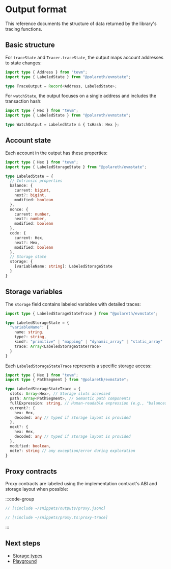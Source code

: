 # Output format

This reference documents the structure of data returned by the library's tracing functions.

## Basic structure

For `traceState` and `Tracer.traceState`, the output maps account addresses to state changes:

```typescript twoslash
import type { Address } from "tevm";
import type { LabeledState } from "@polareth/evmstate";

type TraceOutput = Record<Address, LabeledState>;
```

For `watchState`, the output focuses on a single address and includes the transaction hash:

```typescript twoslash
import type { Hex } from "tevm";
import type { LabeledState } from "@polareth/evmstate";

type WatchOutput = LabeledState & { txHash: Hex };
```

## Account state

Each account in the output has these properties:

```typescript twoslash
import type { Hex } from "tevm";
import type { LabeledStorageState } from "@polareth/evmstate";

type LabeledState = {
  // Intrinsic properties
  balance: {
    current: bigint,
    next?: bigint,
    modified: boolean
  },
  nonce: {
    current: number,
    next?: number,
    modified: boolean
  },
  code: {
    current: Hex,
    next?: Hex,
    modified: boolean
  },
  // Storage state
  storage: {
    [variableName: string]: LabeledStorageState
  }
}
```

## Storage variables

The `storage` field contains labeled variables with detailed traces:

```typescript twoslash
import type { LabeledStorageStateTrace } from "@polareth/evmstate";

type LabeledStorageState = {
  "variableName": {
    name: string,
    type?: string,
    kind?: "primitive" | "mapping" | "dynamic_array" | "static_array" | "struct" | "bytes",
    trace: Array<LabeledStorageStateTrace>
  }
}
```

Each `LabeledStorageStateTrace` represents a specific storage access:

```typescript twoslash
import type { Hex } from "tevm";
import type { PathSegment } from "@polareth/evmstate";

type LabeledStorageStateTrace = {
  slots: Array<Hex>, // Storage slots accessed
  path: Array<PathSegment>, // Semantic path components
  fullExpression: string, // Human-readable expression (e.g., "balances[0x1234]")
  current?: {
    hex: Hex,
    decoded: any // typed if storage layout is provided
  },
  next?: {
    hex: Hex,
    decoded: any // typed if storage layout is provided
  },
  modified: boolean,
  note?: string // any exception/error during exploration
}
```

## Proxy contracts

Proxy contracts are labeled using the implementation contract's ABI and storage layout when possible:

:::code-group

```typescript [output.json]
// [!include ~/snippets/outputs/proxy.jsonc]
```

```typescript [trace.ts]
// [!include ~/snippets/proxy.ts:proxy-trace]
```

:::

## Next steps

- [Storage types](/reference/storage-types)
- [Playground](/playground)